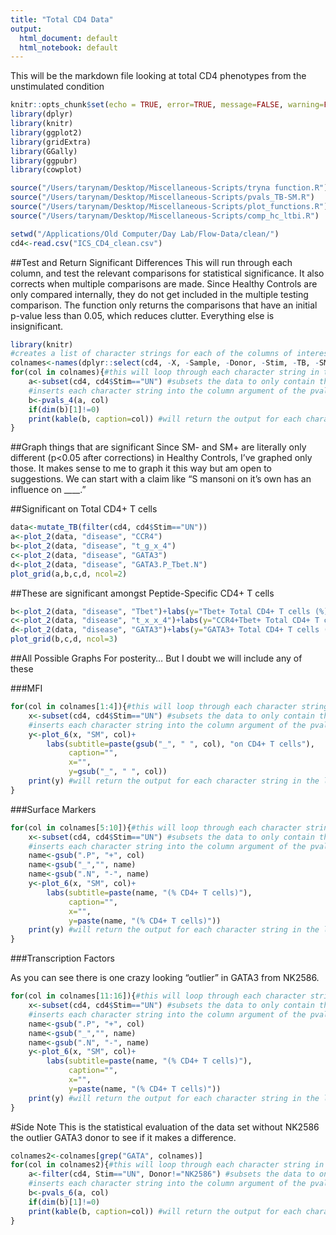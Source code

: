 ```yaml
---
title: "Total CD4 Data"
output:
  html_document: default
  html_notebook: default
---
```

This will be the markdown file looking at total CD4 phenotypes from the unstimulated condition

```r
knitr::opts_chunk$set(echo = TRUE, error=TRUE, message=FALSE, warning=FALSE, comment=NA)
library(dplyr)
library(knitr)
library(ggplot2)
library(gridExtra)
library(GGally)
library(ggpubr)
library(cowplot)
```

```r
source("/Users/tarynam/Desktop/Miscellaneous-Scripts/tryna function.R")
source("/Users/tarynam/Desktop/Miscellaneous-Scripts/pvals_TB-SM.R")
source("/Users/tarynam/Desktop/Miscellaneous-Scripts/plot_functions.R")
source("/Users/tarynam/Desktop/Miscellaneous-Scripts/comp_hc_ltbi.R")
```

```r
setwd("/Applications/Old Computer/Day Lab/Flow-Data/clean/")
cd4<-read.csv("ICS_CD4_clean.csv")
```

##Test and Return Significant Differences
This will run through each column, and test the relevant comparisons for statistical significance. It also corrects when multiple comparisons are made. Since Healthy Controls are only compared internally, they do not get included in the multiple testing comparison. The function only returns the comparisons that have an initial p-value less than 0.05, which reduces clutter. Everything else is insignificant.
```r
library(knitr)
#creates a list of character strings for each of the columns of interest
colnames<-names(dplyr::select(cd4, -X, -Sample, -Donor, -Stim, -TB, -SM))
for(col in colnames){#this will loop through each character string in the list
    a<-subset(cd4, cd4$Stim=="UN") #subsets the data to only contain the unstimulated samples
    #inserts each character string into the column argument of the pvals function written above
    b<-pvals_4(a, col)
    if(dim(b)[1]!=0)
    print(kable(b, caption=col)) #will return the output for each character string in the loop
}
```

##Graph things that are significant
Since SM- and SM+ are literally only different (p<0.05 after corrections) in Healthy Controls, I've graphed only those. It makes sense to me to graph it this way but am open to suggestions. We can start with a claim like "S mansoni on it's own has an influence on ____."  

##Significant on Total CD4+ T cells
```r
data<-mutate_TB(filter(cd4, cd4$Stim=="UN"))
a<-plot_2(data, "disease", "CCR4")
b<-plot_2(data, "disease", "t_g_x_4")
c<-plot_2(data, "disease", "GATA3")
d<-plot_2(data, "disease", "GATA3.P_Tbet.N")
plot_grid(a,b,c,d, ncol=2)
```

##These are significant amongst Peptide-Specific CD4+ T cells
```r
b<-plot_2(data, "disease", "Tbet")+labs(y="Tbet+ Total CD4+ T cells (%)")
c<-plot_2(data, "disease", "t_x_x_4")+labs(y="CCR4+Tbet+ Total CD4+ T cells (%)")
d<-plot_2(data, "disease", "GATA3")+labs(y="GATA3+ Total CD4+ T cells (%)")
plot_grid(b,c,d, ncol=3)
```

##All Possible Graphs
For posterity... But I doubt we will include any of these

###MFI
```r
for(col in colnames[1:4]){#this will loop through each character string in the list
    x<-subset(cd4, cd4$Stim=="UN") #subsets the data to only contain the unstimulated samples
    #inserts each character string into the column argument of the pvals function written above
    y<-plot_6(x, "SM", col)+
        labs(subtitle=paste(gsub("_", " ", col), "on CD4+ T cells"), 
             caption="",
             x="",
             y=gsub("_", " ", col))
    print(y) #will return the output for each character string in the loop
}
```


###Surface Markers
```r
for(col in colnames[5:10]){#this will loop through each character string in the list
    x<-subset(cd4, cd4$Stim=="UN") #subsets the data to only contain the unstimulated samples
    #inserts each character string into the column argument of the pvals function written above
    name<-gsub(".P", "+", col)
    name<-gsub("_","", name)
    name<-gsub(".N", "-", name)
    y<-plot_6(x, "SM", col)+
        labs(subtitle=paste(name, "(% CD4+ T cells)"), 
             caption="",
             x="",
             y=paste(name, "(% CD4+ T cells)"))
    print(y) #will return the output for each character string in the loop
}
```


###Transcription Factors

As you can see there is one crazy looking "outlier" in GATA3 from NK2586. 
```r
for(col in colnames[11:16]){#this will loop through each character string in the list
    x<-subset(cd4, cd4$Stim=="UN") #subsets the data to only contain the unstimulated samples
    #inserts each character string into the column argument of the pvals function written above
    name<-gsub(".P", "+", col)
    name<-gsub("_","", name)
    name<-gsub(".N", "-", name)
    y<-plot_6(x, "SM", col)+
        labs(subtitle=paste(name, "(% CD4+ T cells)"), 
             caption="",
             x="",
             y=paste(name, "(% CD4+ T cells)"))
    print(y) #will return the output for each character string in the loop
}
```

#Side Note
This is the statistical evaluation of the data set without NK2586 the outlier GATA3 donor to see if it makes a difference.
```r
colnames2<-colnames[grep("GATA", colnames)]
for(col in colnames2){#this will loop through each character string in the list
    a<-filter(cd4, Stim=="UN", Donor!="NK2586") #subsets the data to only contain the unstimulated samples
    #inserts each character string into the column argument of the pvals function written above
    b<-pvals_6(a, col)
    if(dim(b)[1]!=0)
    print(kable(b, caption=col)) #will return the output for each character string in the loop
}
```



